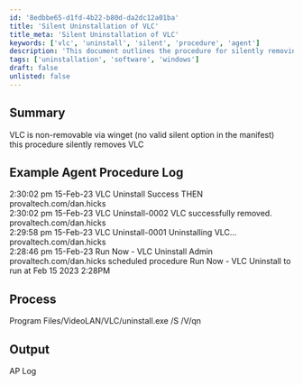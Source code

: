```yaml
---
id: '8edbbe65-d1fd-4b22-b80d-da2dc12a01ba'
title: 'Silent Uninstallation of VLC'
title_meta: 'Silent Uninstallation of VLC'
keywords: ['vlc', 'uninstall', 'silent', 'procedure', 'agent']
description: 'This document outlines the procedure for silently removing VLC from systems where it cannot be uninstalled via winget. It includes example logs and the command used for uninstallation.'
tags: ['uninstallation', 'software', 'windows']
draft: false
unlisted: false
---
```

## Summary

VLC is non-removable via winget (no valid silent option in the manifest)  
this procedure silently removes VLC

## Example Agent Procedure Log

2:30:02 pm 15-Feb-23   VLC Uninstall   Success THEN   provaltech.com/dan.hicks  
2:30:02 pm 15-Feb-23   VLC Uninstall-0002   VLC successfully removed.   provaltech.com/dan.hicks  
2:29:58 pm 15-Feb-23   VLC Uninstall-0001   Uninstalling VLC...   provaltech.com/dan.hicks  
2:28:46 pm 15-Feb-23   Run Now - VLC Uninstall   Admin provaltech.com/dan.hicks scheduled procedure Run Now - VLC Uninstall to run at Feb 15 2023 2:28PM  

## Process

Program Files/VideoLAN/VLC/uninstall.exe /S /V/qn

## Output

AP Log













